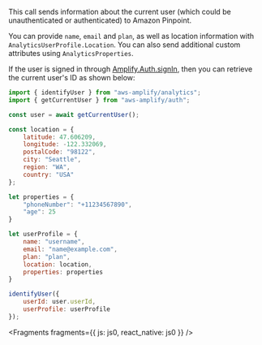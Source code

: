 This call sends information about the current user (which could be unauthenticated or authenticated) to Amazon Pinpoint.

You can provide `name`, `email` and `plan`, as well as location information with `AnalyticsUserProfile.Location`. You can also send additional custom attributes using  `AnalyticsProperties`.

If the user is signed in through [Amplify.Auth.signIn](/lib/auth/signin), then you can retrieve the current user's ID as shown below:

```js
import { identifyUser } from "aws-amplify/analytics";
import { getCurrentUser } from "aws-amplify/auth";

const user = await getCurrentUser(); 

const location = {
    latitude: 47.606209,
    longitude: -122.332069,
    postalCode: "98122",
    city: "Seattle",
    region: "WA",
    country: "USA"
};

let properties = {
    "phoneNumber": "+11234567890",
    "age": 25
}

let userProfile = {
    name: "username",
    email: "name@example.com",
    plan: "plan",
    location: location,
    properties: properties
}

identifyUser({
    userId: user.userId,
    userProfile: userProfile
});
```


<Fragments fragments={{ js: js0, react_native: js0 }} />
